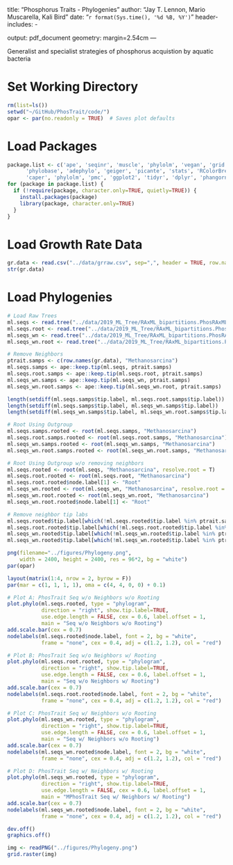 title: "Phosphorus Traits - Phylogenies"
author: "Jay T. Lennon, Mario Muscarella, Kali Bird"
date: "`r format(Sys.time(), '%d %B, %Y')`"
header-includes:
  - \usepackage{array}
output: pdf_document
geometry: margin=2.54cm
---

Generalist and specialist strategies of phosphorus acquistion by aquatic bacteria 

# Set Working Directory
```r
rm(list=ls())
setwd("~/GitHub/PhosTrait/code/")
opar <- par(no.readonly = TRUE)  # Saves plot defaults
```

# Load Packages
```r
package.list <- c('ape', 'seqinr', 'muscle', 'phylolm', 'vegan', 'grid', 'png', 
      'phylobase', 'adephylo', 'geiger', 'picante', 'stats', 'RColorBrewer', 
      'caper', 'phylolm', 'pmc', 'ggplot2', 'tidyr', 'dplyr', 'phangorn', 'pander') 
for (package in package.list) {
  if (!require(package, character.only=TRUE, quietly=TRUE)) {
    install.packages(package)
    library(package, character.only=TRUE)
  }
}
```

# Load Growth Rate Data
```r
gr.data <- read.csv("../data/grraw.csv", sep=",", header = TRUE, row.names = 1)
str(gr.data)
```

# Load Phylogenies
```r
# Load Raw Trees
ml.seqs <- read.tree("../data/2019_ML_Tree/RAxML_bipartitions.PhosRAxML_20190606")
ml.seqs.root <- read.tree("../data/2019_ML_Tree/RAxML_bipartitions.PhosRAxML_20190606_Root")
ml.seqs_wn <- read.tree("../data/2019_ML_Tree/RAxML_bipartitions.PhosRAxML_20190607_Neighbors")
ml.seqs_wn.root <- read.tree("../data/2019_ML_Tree/RAxML_bipartitions.PhosRAxML_20190607_Neighbors_Root")

# Remove Neighbors
ptrait.samps <- c(row.names(gr.data), "Methanosarcina")
ml.seqs.samps <- ape::keep.tip(ml.seqs, ptrait.samps)
ml.seqs.root.samps <- ape::keep.tip(ml.seqs.root, ptrait.samps)
ml.seqs_wn.samps <- ape::keep.tip(ml.seqs_wn, ptrait.samps)
ml.seqs_wn.root.samps <- ape::keep.tip(ml.seqs_wn.root, ptrait.samps)

length(setdiff(ml.seqs.samps$tip.label, ml.seqs.root.samps$tip.label))
length(setdiff(ml.seqs.samps$tip.label, ml.seqs_wn.samps$tip.label))
length(setdiff(ml.seqs_wn.samps$tip.label, ml.seqs_wn.root.samps$tip.label))

# Root Using Outgroup
ml.seqs.samps.rooted <- root(ml.seqs.samps, "Methanosarcina")
ml.seqs.root.samps.rooted <- root(ml.seqs.root.samps, "Methanosarcina")
ml.seqs_wn.samps.rooted <- root(ml.seqs_wn.samps, "Methanosarcina")
ml.seqs_wn.root.samps.rooted <- root(ml.seqs_wn.root.samps, "Methanosarcina")

# Root Using Outgroup w/o removing neighbors
ml.seqs.rooted <- root(ml.seqs, "Methanosarcina", resolve.root = T)
ml.seqs.root.rooted <- root(ml.seqs.root, "Methanosarcina")
ml.seqs.root.rooted$node.label[1] <- "Root"
ml.seqs_wn.rooted <- root(ml.seqs_wn, "Methanosarcina", resolve.root = T)
ml.seqs_wn.root.rooted <- root(ml.seqs_wn.root, "Methanosarcina")
ml.seqs_wn.root.rooted$node.label[1] <- "Root"

# Remove neighbor tip labs
ml.seqs.rooted$tip.label[which(!ml.seqs.rooted$tip.label %in% ptrait.samps)] <- ""
ml.seqs.root.rooted$tip.label[which(!ml.seqs.root.rooted$tip.label %in% ptrait.samps)] <- ""
ml.seqs_wn.rooted$tip.label[which(!ml.seqs_wn.rooted$tip.label %in% ptrait.samps)] <- ""
ml.seqs_wn.rooted$tip.label[which(!ml.seqs_wn.rooted$tip.label %in% ptrait.samps)] <- ""
```


```r
png(filename="../figures/Phylogeny.png",
    width = 2400, height = 2400, res = 96*2, bg = "white")
par(opar)

layout(matrix(1:4, nrow = 2, byrow = F))
par(mar = c(1, 1, 1, 1), oma = c(4, 4, 0, 0) + 0.1)

# Plot A: PhosTrait Seq w/o Neighbors w/o Rooting
plot.phylo(ml.seqs.rooted, type = "phylogram", 
           direction = "right", show.tip.label=TRUE,
           use.edge.length = FALSE, cex = 0.6, label.offset = 1, 
           main = "Seq w/o Neighbors w/o Rooting")
add.scale.bar(cex = 0.7)
nodelabels(ml.seqs.rooted$node.label, font = 2, bg = "white", 
           frame = "none", cex = 0.4, adj = c(1.2, 1.2), col = "red")

# Plot B: PhosTrait Seq w/o Neighbors w/ Rooting
plot.phylo(ml.seqs.root.rooted, type = "phylogram", 
           direction = "right", show.tip.label=TRUE,
           use.edge.length = FALSE, cex = 0.6, label.offset = 1, 
           main = "Seq w/o Neighbors w/ Rooting")
add.scale.bar(cex = 0.7)
nodelabels(ml.seqs.root.rooted$node.label, font = 2, bg = "white", 
           frame = "none", cex = 0.4, adj = c(1.2, 1.2), col = "red")

# Plot C: PhosTrait Seq w/ Neighbors w/o Rooting
plot.phylo(ml.seqs_wn.rooted, type = "phylogram", 
           direction = "right", show.tip.label=TRUE,
           use.edge.length = FALSE, cex = 0.6, label.offset = 1, 
           main = "Seq w/ Neighbors w/o Rooting")
add.scale.bar(cex = 0.7)
nodelabels(ml.seqs_wn.rooted$node.label, font = 2, bg = "white", 
           frame = "none", cex = 0.4, adj = c(1.2, 1.2), col = "red")

# Plot D: PhosTrait Seq w/ Neighbors w/ Rooting
plot.phylo(ml.seqs_wn.rooted, type = "phylogram", 
           direction = "right", show.tip.label=TRUE,
           use.edge.length = FALSE, cex = 0.6, label.offset = 1, 
           main = "MPhosTrait Seq w/ Neighbors w/ Rooting")
add.scale.bar(cex = 0.7)
nodelabels(ml.seqs_wn.rooted$node.label, font = 2, bg = "white", 
           frame = "none", cex = 0.4, adj = c(1.2, 1.2), col = "red")

dev.off() 
graphics.off()

img <- readPNG("../figures/Phylogeny.png")
grid.raster(img)




```

